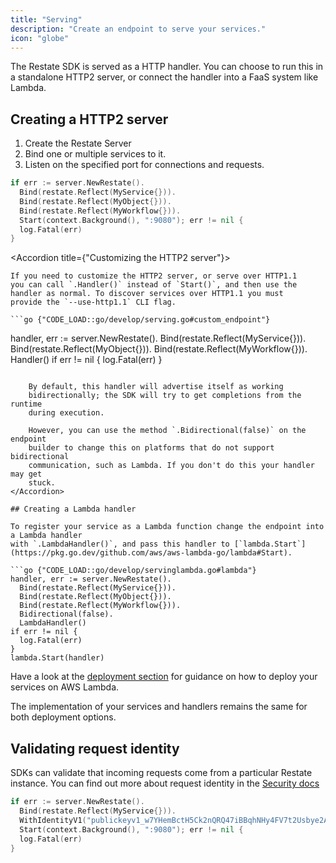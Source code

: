 ```yaml
---
title: "Serving"
description: "Create an endpoint to serve your services."
icon: "globe"
---
```


The Restate SDK is served as a HTTP handler. You can choose to run this in a
standalone HTTP2 server, or connect the handler into a FaaS system like Lambda.

## Creating a HTTP2 server
1. Create the Restate Server
2. Bind one or multiple services to it.
3. Listen on the specified port for connections and requests.

```go {"CODE_LOAD::go/develop/serving.go#endpoint"} 
if err := server.NewRestate().
  Bind(restate.Reflect(MyService{})).
  Bind(restate.Reflect(MyObject{})).
  Bind(restate.Reflect(MyWorkflow{})).
  Start(context.Background(), ":9080"); err != nil {
  log.Fatal(err)
}
```

<Accordion title={"Customizing the HTTP2 server"}>

    If you need to customize the HTTP2 server, or serve over HTTP1.1
    you can call `.Handler()` instead of `Start()`, and then use the
    handler as normal. To discover services over HTTP1.1 you must
    provide the `--use-http1.1` CLI flag.

    ```go {"CODE_LOAD::go/develop/serving.go#custom_endpoint"} 
handler, err := server.NewRestate().
  Bind(restate.Reflect(MyService{})).
  Bind(restate.Reflect(MyObject{})).
  Bind(restate.Reflect(MyWorkflow{})).
  Handler()
if err != nil {
  log.Fatal(err)
}
```

    By default, this handler will advertise itself as working
    bidirectionally; the SDK will try to get completions from the runtime
    during execution.

    However, you can use the method `.Bidirectional(false)` on the endpoint
    builder to change this on platforms that do not support bidirectional
    communication, such as Lambda. If you don't do this your handler may get
    stuck.
</Accordion>

## Creating a Lambda handler

To register your service as a Lambda function change the endpoint into a Lambda handler
with `.LambdaHandler()`, and pass this handler to [`lambda.Start`](https://pkg.go.dev/github.com/aws/aws-lambda-go/lambda#Start).

```go {"CODE_LOAD::go/develop/servinglambda.go#lambda"} 
handler, err := server.NewRestate().
  Bind(restate.Reflect(MyService{})).
  Bind(restate.Reflect(MyObject{})).
  Bind(restate.Reflect(MyWorkflow{})).
  Bidirectional(false).
  LambdaHandler()
if err != nil {
  log.Fatal(err)
}
lambda.Start(handler)
```

Have a look at the [deployment section](/services/deploy/lambda) for guidance on how to deploy your services on AWS Lambda.

The implementation of your services and handlers remains the same for both deployment options.

## Validating request identity

SDKs can validate that incoming requests come from a particular Restate
instance. You can find out more about request identity in the [Security docs](/operate/security#locking-down-service-access)

```go {"CODE_LOAD::go/develop/serving.go#identity"} 
if err := server.NewRestate().
  Bind(restate.Reflect(MyService{})).
  WithIdentityV1("publickeyv1_w7YHemBctH5Ck2nQRQ47iBBqhNHy4FV7t2Usbye2A6f").
  Start(context.Background(), ":9080"); err != nil {
  log.Fatal(err)
}
```

